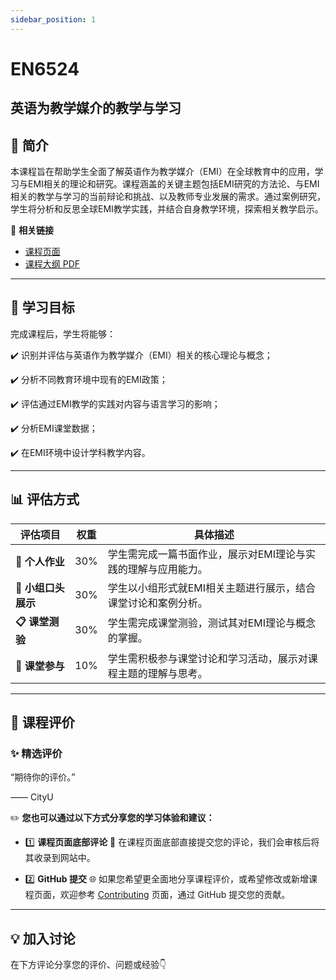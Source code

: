 ```yaml
---
sidebar_position: 1
---
```


# EN6524
## 英语为教学媒介的教学与学习

## **📘 简介**
本课程旨在帮助学生全面了解英语作为教学媒介（EMI）在全球教育中的应用，学习与EMI相关的理论和研究。课程涵盖的关键主题包括EMI研究的方法论、与EMI相关的教学与学习的当前辩论和挑战、以及教师专业发展的需求。通过案例研究，学生将分析和反思全球EMI教学实践，并结合自身教学环境，探索相关教学启示。

🔗 **相关链接**
- [课程页面](https://www.cityu.edu.hk/catalogue/pg/202526/course/EN6524.htm)
- [课程大纲 PDF](https://www.cityu.edu.hk/catalogue/pg/202526/course/EN6524.pdf)

---

## **🎯 学习目标**

完成课程后，学生将能够：

✔️ 识别并评估与英语作为教学媒介（EMI）相关的核心理论与概念；

✔️ 分析不同教育环境中现有的EMI政策；

✔️ 评估通过EMI教学的实践对内容与语言学习的影响；

✔️ 分析EMI课堂数据；

✔️ 在EMI环境中设计学科教学内容。

---

## **📊 评估方式**

| **评估项目**            | **权重** | **具体描述**                                                                                     |
|------------------------|---------|-----------------------------------------------------------------------------------------------|
| **📝 个人作业**         | 30%     | 学生需完成一篇书面作业，展示对EMI理论与实践的理解与应用能力。                                               |
| **🎤 小组口头展示**      | 30%     | 学生以小组形式就EMI相关主题进行展示，结合课堂讨论和案例分析。                                              |
| **📋 课堂测验**          | 30%     | 学生需完成课堂测验，测试其对EMI理论与概念的掌握。                                                     |
| **💬 课堂参与**          | 10%     | 学生需积极参与课堂讨论和学习活动，展示对课程主题的理解与思考。                                               |

---

## **💬 课程评价**

### ✨ **精选评价**
<div className={commentStyles.commentBox}>
    <p className={commentStyles.commentText}>
        “期待你的评价。”
    </p>
    <p className={commentStyles.commentAuthor}>—— CityU</p>
</div>

✏️ **您也可以通过以下方式分享您的学习体验和建议：**

- 1️⃣ **课程页面底部评论**
💬 在课程页面底部直接提交您的评论，我们会审核后将其收录到网站中。

- 2️⃣ **GitHub 提交**
🌐 如果您希望更全面地分享课程评价，或希望修改或新增课程页面，欢迎参考 [Contributing](/contributing) 页面，通过 GitHub 提交您的贡献。

---

## **💡 加入讨论**

在下方评论分享您的评价、问题或经验👇
<Utterances />
